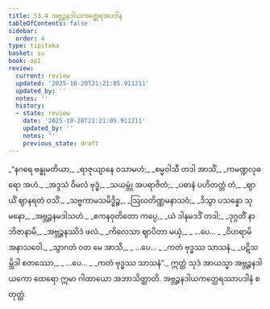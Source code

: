 ```yaml
---
title: 53.4 အဗ္ဘဉ္ဇနဒါယကတ္ထေရအပဒါန
tableOfContents: false
sidebar:
  order: 4
type: tipitaka
basket: su
book: ap1
review:
  current: review
  updated: '2025-10-20T21:21:05.911211'
  updated_by: ''
  notes: ''
  history:
  - state: review
    date: '2025-10-20T21:21:05.911211'
    updated_by: ''
    notes: ''
    previous_state: draft
---
```



<DynamicBreadcrumb />


<ReviewStatus review={frontmatter.review} showDetails={true} />

<HypothesisAnnotation frontmatter={frontmatter} />

<Division number="24" book="ap1" e="ch" v="20" p="431">

<Paragraph number="6827" type="verses" book="ap1">
_“နဂရေ ဗန္ဓုမတိယာ,_  
_ရာဇုယျာနေ ဝသာမဟံ;_  
_စမ္မဝါသီ တဒါ အာသိံ,_  
_ကမဏ္ဍလုဓရော အဟံ._  

</Paragraph>

</Division>
<Division number="25" book="ap1" e="ch" v="20" p="431">

<Paragraph number="6828" type="verses" book="ap1">
_အဒ္ဒသံ ဝိမလံ ဗုဒ္ဓံ,_  
_သယမ္ဘုံ အပရာဇိတံ;_  
_ပဓာနံ ပဟိတတ္တံ တံ,_  
_ဈာယိံ ဈာနရတံ ဝသိံ._  

</Paragraph>

</Division>
<Division number="26" book="ap1" e="ch" v="20" p="431">

<Paragraph number="6829" type="verses" book="ap1">
_သဗ္ဗကာမသမိဒ္ဓိဉ္စ,_  
_ဩဃတိဏ္ဏမနာသဝံ;_  
_ဒိသွာ ပသန္နော သုမနော,_  
_အဗ္ဘဉ္ဇနမဒါသဟံ._  

</Paragraph>

</Division>
<Division number="27" book="ap1" e="ch" v="20" p="431">

<Paragraph number="6830" type="verses" book="ap1">
_ဧကနဝုတိတော ကပ္ပေ,_  
_ယံ ဒါနမဒဒိံ တဒါ;_  
_ဒုဂ္ဂတိံ နာဘိဇာနာမိ,_  
_အဗ္ဘဉ္ဇနဿိဒံ ဖလံ._  

</Paragraph>

</Division>
<Division number="28" book="ap1" e="ch" v="20" p="431">

<Paragraph number="6831" type="verses" book="ap1">
_ကိလေသာ ဈာပိတာ မယှံ,_  
_ …ပေ… _  
_ဝိဟရာမိ အနာသဝေါ._  

</Paragraph>

</Division>
<Division number="29" book="ap1" e="ch" v="20" p="431">

<Paragraph number="6832" type="verses" book="ap1">
_သွာဂတံ ဝတ မေ အာသိ,_  
_ …ပေ… _  
_ကတံ ဗုဒ္ဓဿ သာသနံ._  

</Paragraph>

</Division>
<Division number="30" book="ap1" e="ch" v="20" p="431">

<Paragraph number="6833" type="verses" book="ap1">
_ပဋိသမ္ဘိဒါ စတဿော,_  
_ …ပေ… _  
_ကတံ ဗုဒ္ဓဿ သာသနံ”._  

</Paragraph>

<Paragraph number="6834" book="ap1">
ဣတ္ထံ သုဒံ အာယသ္မာ အဗ္ဘဉ္ဇနဒါယကော ထေရော ဣမာ ဂါထာယော အဘာသိတ္ထာတိ.

</Paragraph>
</Division>

<Paragraph number="6835" type="center" book="ap1">
အဗ္ဘဉ္ဇနဒါယကတ္ထေရဿာပဒါနံ စတုတ္ထံ.
</Paragraph>